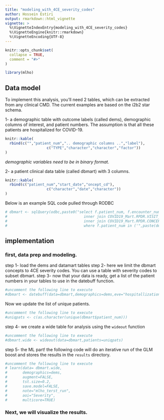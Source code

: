 ```yaml
---
title: "modeling_with_4CE_severity_codes"
author: Hossein Estiri
output: rmarkdown::html_vignette
vignette: >
  %\VignetteIndexEntry{modeling_with_4CE_severity_codes}
  %\VignetteEngine{knitr::rmarkdown}
  %\VignetteEncoding{UTF-8}
---
```


```r
knitr::opts_chunk$set(
  collapse = TRUE,
  comment = "#>"
)
```

```r
library(mlho)
```
## Data model

To implement this analysis, you'll need 2 tables, which can be extracted from any clinical CMD. The current examples are based on the i2b2 star schema.

1-  a demographic table with outcome labels (called dems), demographic columns of interest, and patient numbers. 
The assumption is that all these patients are hospitalized for COVID-19.
```r
knitr::kable(
  rbind(c("","patient_num",".. demographic columns ..","label"),
                   c("TYPE","character","character","factor"))
)
```

*demographic variables need to be in binary format.*


2- a patient clinical data table (called dbmart) with 3 columns. 
```r
knitr::kable(
  rbind(c("patient_num","start_date","oncept_cd"),
                   c("character","date","character"))
)
```

Below is an example SQL code pulled through RODBC
```r
# dbmart <- sqlQuery(odbc,paste0("select f.patient_num, f.encounter_num, f.start_date, c.concept_cd from COVID19_Mart.RPDR.OBSERVATION_FACT_RPDR f 
#                                   inner join COVID19_Mart.RPDR.VISIT_DIMENSION v on f.patient_num = v.patient_num and f.encounter_num = v.encounter_num
#                                   inner join COVID19_Mart.RPDR.CONCEPT_DIMENSION c on f.concept_cd=c.concept_cd
#                                   where f.patient_num in ('",paste(dems$patient_num,collapse = "','"),"')"))
```

## implementation

### first, data prep and modeling.
step 1- load the dems and datamart tables
step 2- here we limit the dbmart concepts to 4CE severity codes. You can use a table with severity codes to subset dbmart.
step 3- now that your data is ready, get a list of the patient numbers in your tables to use in the datebuff function.


```r
#uncomment the following line to execute
#dbmart <- datebuff(data=dbmart,demographics=dems,eve="hospitallization_date",use="after",patients=uniqpats)
```

Now we update the list of unique patients.
```r
#uncomment the following line to execute
#uniqpats <- c(as.character(unique(dbmart$patient_num)))
```

step 4- we create a wide table for analysis using the `wideout` function
```r
#uncomment the following line to execute
#dbmart.wide <- wideout(data=dbmart,patients=uniqpats)
```

step 5- the ML part!
the following code will do an iterative run of the GLM boost and stores the results in the `results` directory.
```r
#uncomment the following line to execute
# learn(data= dbmart.wide,
#       demographics=dems,
#       augment=FALSE,
#       tst.size=0.2,
#       save.model=FALSE,
#       note="mlho_terst_run",
#       aoi="Severity",
#       multicore=TRUE)
```


### Next, we will visualize the results.

